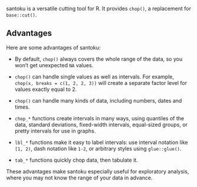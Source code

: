 

santoku is a versatile cutting tool for R. It provides `chop()`, a replacement
for `base::cut()`.

## Advantages

 Here are some advantages of santoku:

 * By default, `chop()` always covers the whole range of the data, so you
   won't get unexpected `NA` values.

 * `chop()` can handle single values as well as intervals. For example, 
   `chop(x, breaks = c(1, 2, 2, 3))` will create a separate factor level for
   values exactly equal to 2.

 * `chop()` can handle many kinds of data, including numbers, dates and 
   times.

 * `chop_*` functions create intervals in many ways, using quantiles of the data, 
   standard deviations, fixed-width intervals, equal-sized groups, or
   pretty intervals for use in graphs.
 
* `lbl_*` functions make it easy to label intervals: use interval notation 
   like `[1, 2)`, dash notation like `1-2`, or arbitrary styles using `glue::glue()`.

 * `tab_*` functions quickly chop data, then tabulate it.

 These advantages make santoku especially useful for exploratory analysis,
 where you may not know the range of your data in advance.
